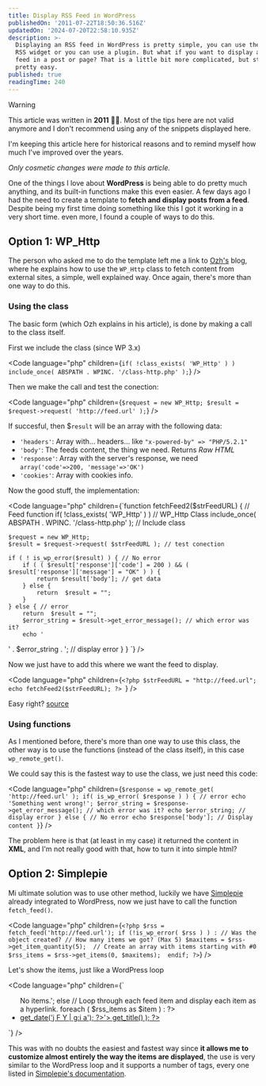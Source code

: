 ```yaml
---
title: Display RSS Feed in WordPress
publishedOn: '2011-07-22T18:50:36.516Z'
updatedOn: '2024-07-20T22:58:10.935Z'
description: >-
  Displaying an RSS feed in WordPress is pretty simple, you can use the built-in
  RSS widget or you can use a plugin. But what if you want to display an RSS
  feed in a post or page? That is a little bit more complicated, but still
  pretty easy.
published: true
readingTime: 240
---
```



> [!WARNING]
> This article was written in **2011** 👴🏼. Most of the tips here are not valid anymore and
> I don't recommend using any of the snippets displayed here.
>
> I'm keeping this article here for historical reasons and to remind myself how much I've improved
> over the years.
>
> _Only cosmetic changes were made to this article._

One of the things I love about **WordPress** is being able to do pretty much anything, 
and its built-in functions make this even easier. A few days ago I had the need to create a 
template to **fetch and display posts from a feed**. Despite being my first time doing something 
like this I got it working in a very short time. even more, I found a couple of ways to do this.

## Option 1: WP_Http

The person who asked me to do the template left me a link to [Ozh's](http://planetozh.com/blog/2009/08/how-to-make-http-requests-with-wordpress/) 
blog, where he explains how to use the `WP_Http` class to fetch content from external 
sites, a simple, well explained way. Once again, there's more than one way to do this.

### Using the class

The basic form (which Ozh explains in his article), is done by making a call to the class itself.

First we include the class (since WP 3.x)

<Code
    language="php"
    children={`if( !class_exists( 'WP_Http' ) )
        include_once( ABSPATH . WPINC. '/class-http.php' );`}
/>

Then we make the call and test the conection:

<Code
    language="php"
    children={`$request = new WP_Http;
    $result = $request->request( 'http://feed.url' );`}
/>

If succesful, then $`result` will be an array with the following data:

- `'headers'`: Array with… headers… like `"x-powered-by" => "PHP/5.2.1"`
- `'body'`: The feeds content, the thing we need. Returns _Raw HTML_
- `'response'`: Array with the server's response, we need `array('code'=>200, 'message'=>'OK')`
- `'cookies'`: Array with cookies info.

Now the good stuff, the implementation:

<Code
    language="php"
    children={`function fetchFeed2($strFeedURL) { // Feed function
    if( !class_exists( 'WP_Http' ) ) // WP_Http Class
        include_once( ABSPATH . WPINC. '/class-http.php' ); // Include class
 
    $request = new WP_Http;
    $result = $request->request( $strFeedURL ); // test conection
 
    if ( ! is_wp_error($result) ) { // No error
        if ( ( $result['response']['code'] = 200 ) && ( $result['response']['message'] = "OK" ) ) { 
            return $result['body']; // get data
        } else {
            return  $result = "";
        }
    } else { // error
        return  $result = "";
        $error_string = $result->get_error_message(); // which error was it?
        echo '
' . $error_string . '; // display error
    } 
} `}
/>

Now we just have to add this where we want the feed to display.

<Code
    language="php"
    children={`<?php
    $strFeedURL = "http://feed.url";
    echo fetchFeed2($strFeedURL);
?>
`}
/>

Easy right? [source](http://planetozh.com/blog/2009/08/how-to-make-http-requests-with-wordpress/)

### Using functions

As I mentioned before, there's more than one way to use this class, the other way 
is to use the functions (instead of the class itself), in this case `wp_remote_get()`.

We could say this is the fastest way to use the class, we just need this code:

<Code
    language="php"
    children={`$response = wp_remote_get( 'http://feed.url' );
if( is_wp_error( $response ) ) { // error
    echo 'Something went wrong!';
    $error_string = $response->get_error_message(); // which error was it?
    echo $error_string; // display error
} else { // No error
    echo $response['body']; // Display content
}`}
/>

The problem here is that (at least in my case) it returned the content in **XML**, 
and I'm not really good with that, how to turn it into simple html?

## Option 2: Simplepie

Mi ultimate solution was to use other method, luckily we have [Simplepie](http://simplepie.org/) already 
integrated to WordPress, now we just have to call the function `fetch_feed()`.

<Code
    language="php"
    children={`<?php
$rss = fetch_feed('http://feed.url');
if (!is_wp_error( $rss ) ) : // Was the object created?
    // How many items we got? (Max 5)
    $maxitems = $rss->get_item_quantity(5); 
    // Create an array with items starting with #0
    $rss_items = $rss->get_items(0, $maxitems); 
    endif;
?>`}
/>

Let's show the items, just like a WordPress loop

<Code
    language="php"
    children={`<ul>
<?php if ($maxitems == 0) echo '<li>No items.</li>';
else
// Loop through each feed item and display each item as a hyperlink.
foreach ( $rss_items as $item ) : ?>
<li>
    <a href='<?php echo esc_url( $item->get_permalink() ); ?>'
    title='<?php echo 'Posted '.$item->get_date('j F Y | g:i a'); ?>'>
    <?php echo esc_html( $item->get_title() ); ?></a>
</li>
<?php endforeach; ?>
</ul>
`}
/>

This was with no doubts the easiest and fastest way since **it allows me to customize 
almost entirely the way the items are displayed**, the use is very similar to the 
WordPress loop and it supports a number of tags, every one listed in [Simplepie's documentation](http://simplepie.org/wiki/reference/simplepie_item/start).
